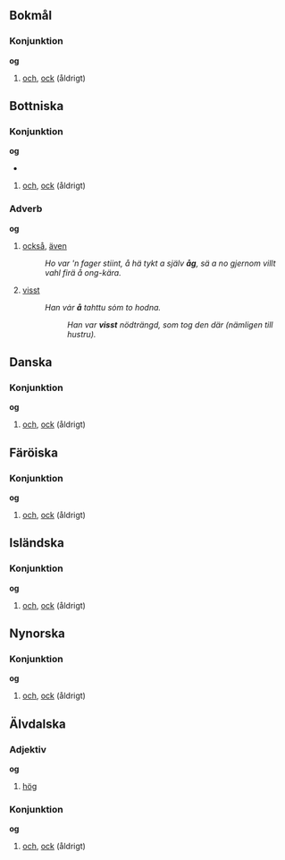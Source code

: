 {{se även|òg|óg}}

==Bokmål==
===Konjunktion===
{{konj|no}}
'''og'''
#[[och#Svenska|och]], [[ock#Svenska|ock]] (åldrigt)
#:{{citat|år=1996|titel=Naiv. Super.|förf=[[w:Erlend Loe|Erlend Loe]]|Han løp rundt '''og''' badet seg '''og''' kastet pinner '''og''' andre ting i vannet.|Han sprang omkring '''och''' badade sig '''och''' kastade pinnar '''och''' andra saker i vattnet.}}
:{{avgränsare}}
:{{etymologi|Av {{härledning|no|non|ok}}, av {{härledning|no|gem-ugm|*auk}}, av {{härledning|no|ine-uie|*h₂ewǵe}}}}

==Bottniska==
===Konjunktion===
{{konj|gmq-bot}}
'''og'''
*{{uttal|gmq-bot|ipa=ɔː(ɣ)/, /ɔ/, /ɒ}}
#[[och#Svenska|och]], [[ock#Svenska|ock]] (åldrigt)
:{{avgränsare}}
:{{etymologi|Av {{härledning|gmq-bot|non|ok}}, av {{härledning|gmq-bot|gem-ugm|*auk}}, av {{härledning|gmq-bot|ine-uie|*h₂ewǵe}}}}

===Adverb===
{{adv|gmq-bot}}
'''og'''
#[[också]], [[även]]
#:''Ho var 'n fager stiint, å hä tykt a själv '''åg''', sä a no gjernom villt vahl firä å ong-kära.''
#[[visst]]
#:''Han vȧr '''å''' tahttu sȯm to hodna.''
#::''Han var '''visst''' nödträngd, som tog den där (nämligen till hustru).''
:{{avgränsare}}
:{{etymologi|Av {{härledning|gmq-bot|non|ok}}, av {{härledning|gmq-bot|gem-ugm|*auk}}, av {{härledning|gmq-bot|ine-uie|*h₂ewǵe}}}}

==Danska==
===Konjunktion===
{{konj|da}}
'''og'''
#[[och#Svenska|och]], [[ock#Svenska|ock]] (åldrigt)
:{{avgränsare}}
:{{etymologi|Av {{härledning|da|non|ok}}, av {{härledning|da|gem-ugm|*auk}}, av {{härledning|da|ine-uie|*h₂ewǵe}}}}

==Färöiska==
===Konjunktion===
{{konj|fo}}
'''og'''
#[[och#Svenska|och]], [[ock#Svenska|ock]] (åldrigt)
#:{{citat|år=1961|titel=Bibeln|Í fyrstuni skapaði Guð himmalin '''og''' jørðina.|I begynnelsen skapade Gud himmel '''och''' jord.}}
:{{avgränsare}}
:{{etymologi|Av {{härledning|fo|non|ok}}, av {{härledning|fo|gem-ugm|*auk}}, av {{härledning|fo|ine-uie|*h₂ewǵe}}}}

==Isländska==
===Konjunktion===
{{konj|is}}
'''og'''
#[[och#Svenska|och]], [[ock#Svenska|ock]] (åldrigt)
:{{avgränsare}}
:{{etymologi|Av {{härledning|is|non|ok}}, av {{härledning|is|gem-ugm|*auk}}, av {{härledning|is|ine-uie|*h₂ewǵe}}}}

==Nynorska==
===Konjunktion===
{{konj|nn}}
'''og'''
#[[och#Svenska|och]], [[ock#Svenska|ock]] (åldrigt)
:{{avgränsare}}
:{{etymologi|Av {{härledning|nn|non|ok}}, av {{härledning|nn|gem-ugm|*auk}}, av {{härledning|nn|ine-uie|*h₂ewǵe}}}}

==Älvdalska==
===Adjektiv===
{{adj|ovd}}
'''og'''
#[[hög]]

===Konjunktion===
{{konj|ovd}}
'''og'''
#[[och#Svenska|och]], [[ock#Svenska|ock]] (åldrigt)
:{{avgränsare}}
:{{etymologi|Av {{härledning|ovd|non|ok}}, av {{härledning|ovd|gem-ugm|*auk}}, av {{härledning|ovd|ine-uie|*h₂ewǵe}}}}

